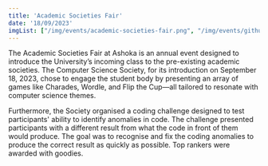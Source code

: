 ```yaml
---
title: 'Academic Societies Fair'
date: '18/09/2023'
imgList: ["/img/events/academic-societies-fair.png", "/img/events/github-workshop.png"]
---
```


The Academic Societies Fair at Ashoka is an annual event designed to introduce the University’s incoming class to the pre-existing academic societies. The Computer Science Society, for its introduction on September 18, 2023, chose to engage the student body by presenting an array of games like Charades, Wordle, and Flip the Cup—all tailored to resonate with computer science themes. 

Furthermore, the Society organised a coding challenge designed to test participants' ability to identify anomalies in code. The challenge presented participants with a different result from what the code in front of them would produce. The goal was to recognise and fix the coding anomalies to produce the correct result as quickly as possible. Top rankers were awarded with goodies. 